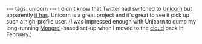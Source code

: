 ---
tags: unicorn
---
I didn't know that Twitter had switched to [[Unicorn]] but apparently [http://engineering.twitter.com/2010/03/unicorn-power.html it has]. Unicorn is a great project and it's great to see it pick up such a high-profile user. (I was impressed enough with Unicorn to dump my long-running [[Mongrel]]-based set-up when I moved to the [[cloud]] back in February.)
